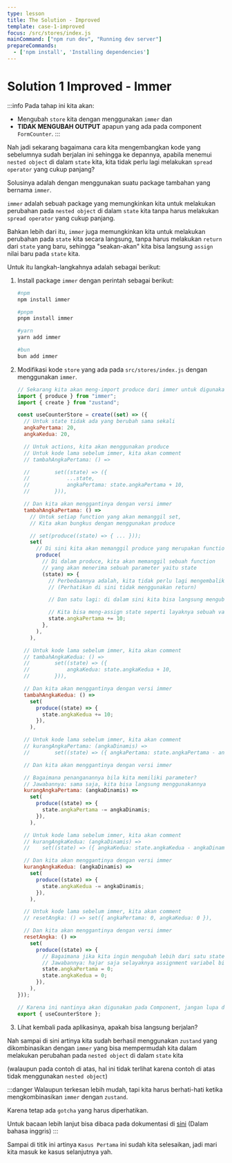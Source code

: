 ```yaml
---
type: lesson
title: The Solution - Improved
template: case-1-improved
focus: /src/stores/index.js
mainCommand: ["npm run dev", "Running dev server"]
prepareCommands:
  - ['npm install', 'Installing dependencies']
---
```


# Solution 1 Improved - Immer

:::info
Pada tahap ini kita akan: 
- Mengubah `store` kita dengan menggunakan `immer` dan 
- **TIDAK MENGUBAH OUTPUT** apapun yang ada pada component `FormCounter`.
:::

Nah jadi sekarang bagaimana cara kita mengembangkan kode yang sebelumnya sudah berjalan ini sehingga ke depannya, apabila menemui `nested object` di dalam `state` kita, kita tidak perlu lagi melakukan `spread operator` yang cukup panjang?

Solusinya adalah dengan menggunakan suatu package tambahan yang bernama `immer`.

`immer` adalah sebuah package yang memungkinkan kita untuk melakukan perubahan pada `nested object` di dalam `state` kita tanpa harus melakukan `spread operator` yang cukup panjang. 

Bahkan lebih dari itu, `immer` juga memungkinkan kita untuk melakukan perubahan pada `state` kita secara langsung, tanpa harus melakukan `return` dari `state` yang baru, sehingga "seakan-akan" kita bisa langsung `assign` nilai baru pada `state` kita.

Untuk itu langkah-langkahnya adalah sebagai berikut:
1. Install package `immer` dengan perintah sebagai berikut:
    ```sh
    #npm
    npm install immer

    #pnpm
    pnpm install immer

    #yarn
    yarn add immer

    #bun
    bun add immer
    ```
1. Modifikasi kode `store` yang ada pada `src/stores/index.js` dengan menggunakan `immer`.

    ```js
    // Sekarang kita akan meng-import produce dari immer untuk digunakan
    import { produce } from "immer";
    import { create } from "zustand";

    const useCounterStore = create((set) => ({
      // Untuk state tidak ada yang berubah sama sekali
      angkaPertama: 20,
      angkaKedua: 20,

      // Untuk actions, kita akan menggunakan produce
      // Untuk kode lama sebelum immer, kita akan comment
      // tambahAngkaPertama: () =>

      // 		set((state) => ({
      // 			...state,
      // 			angkaPertama: state.angkaPertama + 10,
      // 		})),

      // Dan kita akan menggantinya dengan versi immer
      tambahAngkaPertama: () =>
        // Untuk setiap function yang akan memanggil set,
        // Kita akan bungkus dengan menggunakan produce

        // set(produce((state) => { ... }));
        set(
          // Di sini kita akan memanggil produce yang merupakan function
          produce(
            // Di dalam produce, kita akan memanggil sebuah function
            // yang akan menerima sebuah parameter yaitu state
            (state) => {
              // Perbedaannya adalah, kita tidak perlu lagi mengembalikan object
              // (Perhatikan di sini tidak menggunakan return)

              // Dan satu lagi: di dalam sini kita bisa langsung mengubah state

              // Kita bisa meng-assign state seperti layaknya sebuah variable
              state.angkaPertama += 10;
            },
          ),
        ),

      // Untuk kode lama sebelum immer, kita akan comment
      // tambahAngkaKedua: () =>
      // 		set((state) => ({
      // 			angkaKedua: state.angkaKedua + 10,
      // 		})),

      // Dan kita akan menggantinya dengan versi immer
      tambahAngkaKedua: () =>
        set(
          produce((state) => {
            state.angkaKedua += 10;
          }),
        ),

      // Untuk kode lama sebelum immer, kita akan comment
      // kurangAngkaPertama: (angkaDinamis) =>
      // 		set((state) => ({ angkaPertama: state.angkaPertama - angkaDinamis })),

      // Dan kita akan menggantinya dengan versi immer

      // Bagaimana penanganannya bila kita memiliki parameter?
      // Jawabannya: sama saja, kita bisa langsung menggunakannya
      kurangAngkaPertama: (angkaDinamis) =>
        set(
          produce((state) => {
            state.angkaPertama -= angkaDinamis;
          }),
        ),

      // Untuk kode lama sebelum immer, kita akan comment
      // kurangAngkaKedua: (angkaDinamis) =>
      // 	set((state) => ({ angkaKedua: state.angkaKedua - angkaDinamis })),

      // Dan kita akan menggantinya dengan versi immer
      kurangAngkaKedua: (angkaDinamis) =>
        set(
          produce((state) => {
            state.angkaKedua -= angkaDinamis;
          }),
        ),

      // Untuk kode lama sebelum immer, kita akan comment
      // resetAngka: () => set({ angkaPertama: 0, angkaKedua: 0 }),

      // Dan kita akan menggantinya dengan versi immer
      resetAngka: () =>
        set(
          produce((state) => {
            // Bagaimana jika kita ingin mengubah lebih dari satu state?
            // Jawabannya: hajar saja selayaknya assignment variabel biasanya
            state.angkaPertama = 0;
            state.angkaKedua = 0;
          }),
        ),
    }));

    // Karena ini nantinya akan digunakan pada Component, jangan lupa diexport !
    export { useCounterStore };
    ```

1. Lihat kembali pada aplikasinya, apakah bisa langsung berjalan?

Nah sampai di sini artinya kita sudah berhasil menggunakan `zustand` yang dikombinasikan dengan `immer` yang bisa mempermudah kita dalam melakukan perubahan pada `nested object` di dalam `state` kita 

(walaupun pada contoh di atas, hal ini tidak terlihat karena contoh di atas tidak menggunakan `nested object`)

:::danger
Walaupun terkesan lebih mudah, tapi kita harus berhati-hati ketika mengkombinasikan `immer` dengan `zustand`.

Karena tetap ada `gotcha` yang harus diperhatikan.

Untuk bacaan lebih lanjut bisa dibaca pada dokumentasi di [sini](https://github.com/pmndrs/zustand/blob/main/docs/integrations/immer-middleware.md#gotchas) (Dalam bahasa inggris)
:::

Sampai di titik ini artinya `Kasus Pertama` ini sudah kita selesaikan, jadi mari kita masuk ke kasus selanjutnya yah.